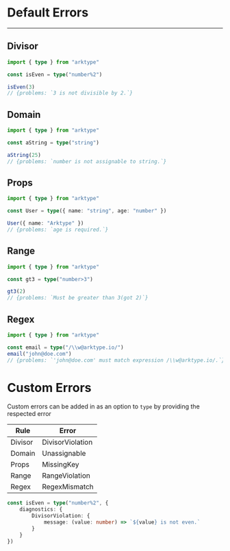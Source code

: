 # Default Errors

---

## Divisor

```ts
import { type } from "arktype"

const isEven = type("number%2")

isEven(3)
// {problems: `3 is not divisible by 2.`}
```

## Domain

```ts
import { type } from "arktype"

const aString = type("string")

aString(25)
// {problems: `number is not assignable to string.`}
```

## Props

```ts
import { type } from "arktype"

const User = type({ name: "string", age: "number" })

User({ name: "Arktype" })
// {problems: `age is required.`}
```

## Range

```ts
import { type } from "arktype"

const gt3 = type("number>3")

gt3(2)
// {problems: `Must be greater than 3(got 2)`}
```

## Regex

```ts
import { type } from "arktype"

const email = type("/\\w@arktype.io/")
email("john@doe.com")
// {problems: `'john@doe.com' must match expression /\\w@arktype.io/.`}
```

# Custom Errors

Custom errors can be added in as an option to `type` by providing the respected
error

| Rule    | Error            |
| ------- | ---------------- |
| Divisor | DivisorViolation |
| Domain  | Unassignable     |
| Props   | MissingKey       |
| Range   | RangeViolation   |
| Regex   | RegexMismatch    |

```ts
const isEven = type("number%2", {
    diagnostics: {
        DivisorViolation: {
            message: (value: number) => `${value} is not even.`
        }
    }
})
```
